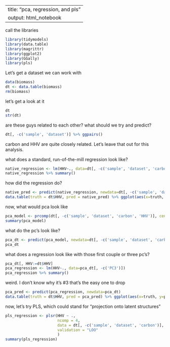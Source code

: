 <!-- pls code -->
<!-- Michael Cooley -->
<!-- Thu 02-Dec-21 7:12 PM -->

---
title: "pca, regression, and pls"
output: html_notebook
---

call the libraries

```r
library(tidymodels)
library(data.table)
library(magrittr)
library(ggplot2)
library(GGally)
library(pls)
```

Let's get a dataset we can work with

```r
data(biomass)
dt <- data.table(biomass)
rm(biomass)
```


let's get a look at it

```r
dt
str(dt)
```

are these guys related to each other?  what should we try and predict?

```r
dt[, -c('sample', 'dataset')] %>% ggpairs()
```

carbon and HHV are quite closely related.  Let's leave that out for this analysis.

what does a standard, run-of-the-mill regression look like?

```r
native_regression <- lm(HHV~., data=dt[, -c('sample', 'dataset', 'carbon')])
native_regression %>% summary()
```

how did the regression do?


```r
native_pred <- predict(native_regression, newdata=dt[, -c('sample', 'dataset', 'carbon')])
data.table(truth = dt$HHV, pred = native_pred) %>% ggplot(aes(x=truth, y=pred)) + geom_point()
```


now, what would pca look like

```r
pca_model <- prcomp(dt[, -c('sample', 'dataset', 'carbon', 'HHV')], center = TRUE, scale. = TRUE)
summary(pca_model)
```
what do the pc's look like?

```r
pca_dt <- predict(pca_model, newdata=dt[, -c('sample', 'dataset', 'carbon', 'HHV')]) %>% data.table()
pca_dt
```
what does a regression look like with those first couple or three pc's?

```r
pca_dt[, HHV:=dt$HHV]
pca_regression <- lm(HHV~., data=pca_dt[, -c('PC3')])
pca_regression %>% summary()
```

weird.  I don't know why it's #3 that's the easy one to drop

```r
pca_pred <- predict(pca_regression, newdata=pca_dt)
data.table(truth = dt$HHV, pred = pca_pred) %>% ggplot(aes(x=truth, y=pred)) + geom_point()
```
now, let's try PLS, which could stand for "projection onto latent structures"

```r
pls_regression <- plsr(HHV ~ ., 
                       ncomp = 4, 
                       data = dt[, -c('sample', 'dataset', 'carbon')], 
                       validation = "LOO"
                       )
summary(pls_regression)
```